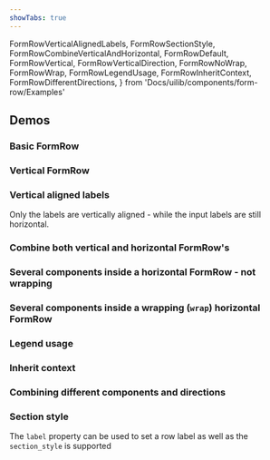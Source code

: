 ```yaml
---
showTabs: true
---
```


  FormRowVerticalAlignedLabels,
  FormRowSectionStyle,
  FormRowCombineVerticalAndHorizontal,
  FormRowDefault,
  FormRowVertical,
  FormRowVerticalDirection,
  FormRowNoWrap,
  FormRowWrap,
  FormRowLegendUsage,
  FormRowInheritContext,
  FormRowDifferentDirections,
} from 'Docs/uilib/components/form-row/Examples'

## Demos

### Basic FormRow

<FormRowDefault />

### Vertical FormRow

<FormRowVertical />

### Vertical aligned labels

Only the labels are vertically aligned - while the input labels are still horizontal.

<FormRowVerticalAlignedLabels />

### Combine both vertical and horizontal FormRow's

<FormRowCombineVerticalAndHorizontal />

### Several components inside a horizontal FormRow - not wrapping

<FormRowNoWrap />

### Several components inside a wrapping (`wrap`) horizontal FormRow

<FormRowWrap />

### Legend usage

<FormRowLegendUsage />

### Inherit context

<FormRowInheritContext />

### Combining different components and directions

<FormRowDifferentDirections />

### Section style

The `label` property can be used to set a row label as well as the `section_style` is supported

<FormRowSectionStyle />

<VisibleWhenVisualTest>
  <FormRowVisibleWhenVisualTests />
</VisibleWhenVisualTest>

